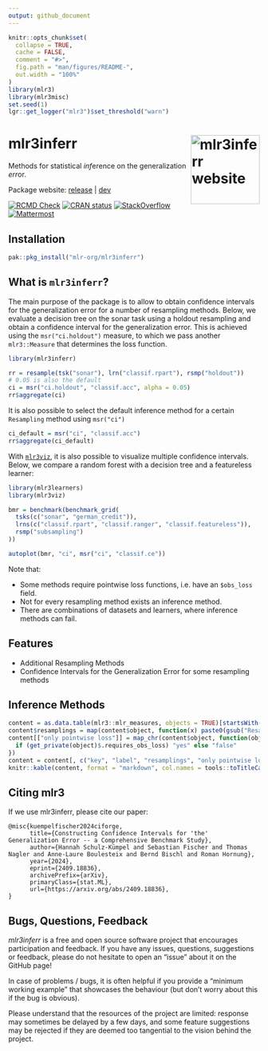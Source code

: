 ```yaml
---
output: github_document
---
```


<!-- README.md is generated from README.Rmd. Please edit that file -->

```r
knitr::opts_chunk$set(
  collapse = TRUE,
  cache = FALSE,
  comment = "#>",
  fig.path = "man/figures/README-",
  out.width = "100%"
)
library(mlr3)
library(mlr3misc)
set.seed(1)
lgr::get_logger("mlr3")$set_threshold("warn")
```

# mlr3inferr <a href="https://mlr3inferr.mlr-org.com"><img src="man/figures/logo.png" align="right" height="138" alt="mlr3inferr website" /></a>

Methods for statistical *inf*erence on the generalization *err*or.

Package website: [release](https://mlr3inferr.mlr-org.com/) | [dev](https://mlr3inferr.mlr-org.com/dev/)

<!-- badges: start -->
[![RCMD Check](https://github.com/mlr-org/mlr3inferr/actions/workflows/r-cmd-check.yml/badge.svg)](https://github.com/mlr-org/mlr3inferr/actions/workflows/r-cmd-check.yml)
[![CRAN status](https://www.r-pkg.org/badges/version/mlr3inferr)](https://CRAN.R-project.org/package=mlr3inferr)
[![StackOverflow](https://img.shields.io/badge/stackoverflow-mlr3-orange.svg)](https://stackoverflow.com/questions/tagged/mlr3)
[![Mattermost](https://img.shields.io/badge/chat-mattermost-orange.svg)](https://lmmisld-lmu-stats-slds.srv.mwn.de/mlr_invite/)
<!-- badges: end -->



## Installation

```r
pak::pkg_install("mlr-org/mlr3inferr")
```


## What is `mlr3inferr`?

The main purpose of the package is to allow to obtain confidence intervals for the generalization error for a number of resampling methods.
Below, we evaluate a decision tree on the sonar task using a holdout resampling and obtain a confidence interval for the generalization error.
This is achieved using the `msr("ci.holdout")` measure, to which we pass another `mlr3::Measure` that determines the loss function.


```r
library(mlr3inferr)

rr = resample(tsk("sonar"), lrn("classif.rpart"), rsmp("holdout"))
# 0.05 is also the default
ci = msr("ci.holdout", "classif.acc", alpha = 0.05)
rr$aggregate(ci)
```

It is also possible to select the default inference method for a certain `Resampling` method using `msr("ci")`

```r
ci_default = msr("ci", "classif.acc")
rr$aggregate(ci_default)
```

With [`mlr3viz`](https://mlr3viz.mlr-org.com), it is also possible to visualize multiple confidence intervals.
Below, we compare a random forest with a decision tree and a featureless learner:


```r
library(mlr3learners)
library(mlr3viz)

bmr = benchmark(benchmark_grid(
  tsks(c("sonar", "german_credit")),
  lrns(c("classif.rpart", "classif.ranger", "classif.featureless")),
  rsmp("subsampling")
))

autoplot(bmr, "ci", msr("ci", "classif.ce"))
```

Note that:

* Some methods require pointwise loss functions, i.e. have an `$obs_loss` field.
* Not for every resampling method exists an inference method.
* There are combinations of datasets and learners, where inference methods can fail.

## Features

* Additional Resampling Methods
* Confidence Intervals for the Generalization Error for some resampling methods


## Inference Methods

```r
content = as.data.table(mlr3::mlr_measures, objects = TRUE)[startsWith(get("key"), "ci."),]
content$resamplings = map(content$object, function(x) paste0(gsub("Resampling", "", x$resamplings), collapse = ", "))
content[["only pointwise loss"]] = map_chr(content$object, function(object) {
  if (get_private(object)$.requires_obs_loss) "yes" else "false"
})
content = content[, c("key", "label", "resamplings", "only pointwise loss")]
knitr::kable(content, format = "markdown", col.names = tools::toTitleCase(names(content)))
```

## Citing mlr3

If we use mlr3inferr, please cite our paper:

    @misc{kuempelfischer2024ciforge,
          title={Constructing Confidence Intervals for 'the' Generalization Error -- a Comprehensive Benchmark Study},
          author={Hannah Schulz-Kümpel and Sebastian Fischer and Thomas Nagler and Anne-Laure Boulesteix and Bernd Bischl and Roman Hornung},
          year={2024},
          eprint={2409.18836},
          archivePrefix={arXiv},
          primaryClass={stat.ML},
          url={https://arxiv.org/abs/2409.18836},
    }


## Bugs, Questions, Feedback

*mlr3inferr* is a free and open source software project that
encourages participation and feedback. If you have any issues,
questions, suggestions or feedback, please do not hesitate to open an
“issue” about it on the GitHub page\!

In case of problems / bugs, it is often helpful if you provide a
“minimum working example” that showcases the behaviour (but don’t
worry about this if the bug is obvious).

Please understand that the resources of the project are limited:
response may sometimes be delayed by a few days, and some feature
suggestions may be rejected if they are deemed too tangential to the
vision behind the project.
